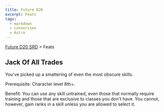 ```yaml
---
title: Future D20
excerpt: Feats
tags:
  - markdown
  - conversion
  - Astro
---
```






[Future D20 SRD]( / ) > Feats




## Jack Of All Trades


You've picked up a smattering of even the most obscure skills.


Prerequisite: Character level 8th+.


Benefit: You can use any skill untrained, even those that normally require training and those that are exclusive to classes you don't have. You cannot, however, gain ranks in a skill unless you are allowed to select it.




